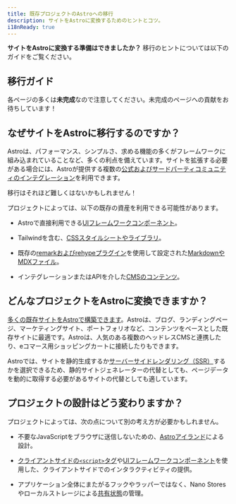 ```yaml
---
title: 既存プロジェクトのAstroへの移行
description: サイトをAstroに変換するためのヒントとコツ。
i18nReady: true
---
```


**サイトをAstroに変換する準備はできましたか？** 移行のヒントについては以下のガイドをご覧ください。

## 移行ガイド

<MigrationGuidesNav />

各ページの多くは**未完成**なので注意してください。未完成のページへの貢献をお待ちしています！

## なぜサイトをAstroに移行するのですか？

Astroは、パフォーマンス、シンプルさ、求める機能の多くがフレームワークに組み込まれていることなど、多くの利点を備えています。サイトを拡張する必要がある場合には、Astroが提供する複数の[公式およびサードパーティコミュニティのインテグレーション](https://astro.build/integrations)を利用できます。

移行はそれほど難しくはないかもしれません！

プロジェクトによっては、以下の既存の資産を利用できる可能性があります。

- Astroで直接利用できる[UIフレームワークコンポーネント](/ja/basics/framework-components/)。

- Tailwindを含む、[CSSスタイルシートやライブラリ](/ja/guides/styling/)。

- 既存の[remarkおよびrehypeプラグイン](/ja/guides/markdown-content/#markdownとmdxの設定)を使用して設定された[MarkdownやMDXファイル](/ja/guides/markdown-content/)。

- インテグレーションまたはAPIを介した[CMSのコンテンツ](/ja/guides/cms/)。

## どんなプロジェクトをAstroに変換できますか？

[多くの既存サイトをAstroで構築できます](/ja/concepts/why-astro/)。Astroは、ブログ、ランディングページ、マーケティングサイト、ポートフォリオなど、コンテンツをベースとした既存サイトに最適です。Astroは、人気のある複数のヘッドレスCMSと連携したり、eコマース用ショッピングカートに接続したりもできます。

Astroでは、サイトを静的生成するか[サーバーサイドレンダリング（SSR）](/ja/guides/server-side-rendering/)するかを選択できるため、静的サイトジェネレーターの代替としても、ページデータを動的に取得する必要があるサイトの代替としても適しています。

## プロジェクトの設計はどう変わりますか？

プロジェクトによっては、次の点について別の考え方が必要かもしれません。

- 不要なJavaScriptをブラウザに送信しないための、[Astroアイランド](/ja/concepts/islands/#astroアイランドとは)による設計。

- [クライアントサイドの`<script>`タグ](/ja/guides/client-side-scripts/)や[UIフレームワークコンポーネント](/ja/basics/framework-components/)を使用した、クライアントサイドでのインタラクティビティの提供。

- アプリケーション全体にまたがるフックやラッパーではなく、Nano Storesやローカルストレージによる[共有状態](/ja/basics/sharing-state/)の管理。
